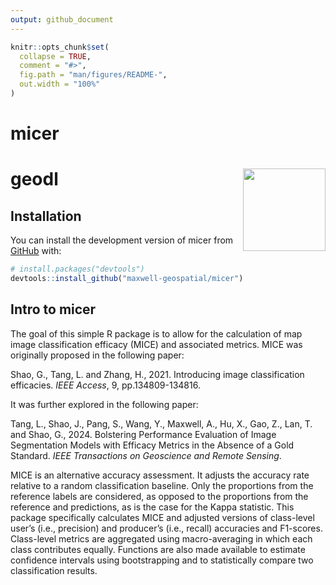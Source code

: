 ```yaml
---
output: github_document
---
```


<!-- README.md is generated from README.Rmd. Please edit that file -->

```r
knitr::opts_chunk$set(
  collapse = TRUE,
  comment = "#>",
  fig.path = "man/figures/README-",
  out.width = "100%"
)
```

# micer

# geodl <img src="vignettes/figure/micerHex.png" align="right" width="132" />

## Installation

You can install the development version of micer from [GitHub](https://github.com/) with:

```r
# install.packages("devtools")
devtools::install_github("maxwell-geospatial/micer")
```

## Intro to micer

The goal of this simple R package is to allow for the calculation of map image classification efficacy (MICE) and associated metrics. MICE was originally proposed in the following paper:

Shao, G., Tang, L. and Zhang, H., 2021. Introducing image classification efficacies. *IEEE Access*, 9, pp.134809-134816.

It was further explored in the following paper:

Tang, L., Shao, J., Pang, S., Wang, Y., Maxwell, A., Hu, X., Gao, Z., Lan, T. and Shao, G., 2024. Bolstering Performance Evaluation of Image Segmentation Models with Efficacy Metrics in the Absence of a Gold Standard. *IEEE Transactions on Geoscience and Remote Sensing*.

MICE is an alternative accuracy assessment. It adjusts the accuracy rate relative to a random classification baseline. Only the proportions from the reference labels are considered, as opposed to the proportions from the reference and predictions, as is the case for the Kappa statistic. This package specifically calculates MICE and adjusted versions of class-level user's (i.e., precision) and producer's (i.e., recall) accuracies and F1-scores. Class-level metrics are aggregated using macro-averaging in which each class contributes equally. Functions are also made available to estimate confidence intervals using bootstrapping and to statistically compare two classification results.
